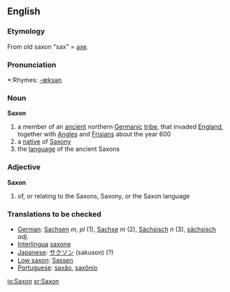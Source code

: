 ==English==

=== Etymology ===
From old saxon "sax" = [[axe]].

===Pronunciation===
*:Rhymes: [[Rhymes:English:-æksən|-æksən]]

===Noun===
'''Saxon'''
# a member of an [[ancient]] northern [[Germanic]] [[tribe]], that invaded [[England]], together with [[Angle]]s and [[Frisian]]s about the year 600
# a [[native]] of [[Saxony]]
# the [[language]] of the ancient Saxons

===Adjective===
'''Saxon'''
# of, or relating to the Saxons, Saxony, or the Saxon language

===Translations to be checked===
*[[German]]: [[Sachsen]] ''m, pl'' (1), [[Sachse]] ''m'' (2), [[Sächsisch]] ''n'' (3), [[sächsisch]] ''adj.''
*[[Interlingua]] [[saxone]]
*[[Japanese]]: [[サクソン]] (sakuson) (?)
*[[Low saxon]]: [[Sassen]]
*[[Portuguese]]: [[saxão]], [[saxônio]]

[[io:Saxon]]
[[sr:Saxon]]